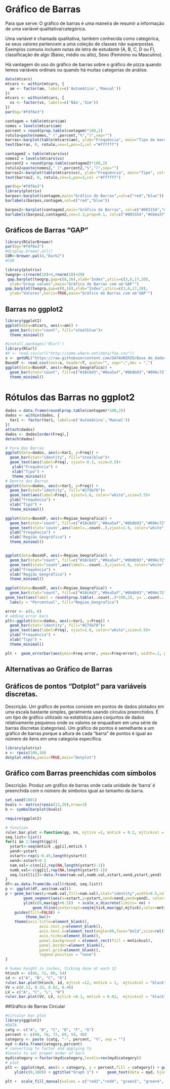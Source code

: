 # Gráfico de Barras {#barras}

Para que serve: O gráfico de barras é uma maneira de resumir a informação de uma variável qualitativa/categórica. 

Uma variável é chamada qualitativa, também conhecida como categórica, se seus valores pertencem a uma coleção de classes não superpostas. Exemplos comuns incluem notas de letra de estudante (A, B, C, D ou F), classificação de algo (Baixo, médio ou alto), Sexo (Feminino ou Masculino).

Há vantagem do uso do gráfico de barras sobre o gráfico de pizza quando temos variáveis ordinais ou quando há muitas categorias de análise.


```r
data(mtcars)
mtcars <- within(mtcars, {
  am <- factor(am, labels=c('Automático','Manual'))
})
mtcars <- within(mtcars, {
  vs <- factor(vs, labels=c('Não','Sim'))
})
par(bg="#fdf6e3") 

contagem = table(mtcars$am)
nomes = levels(mtcars$am)
porcent = round(prop.table(contagem)*100,2)
rotulo=paste(nomes," (",porcent,"%",")",sep="")
barras<-barplot(table(mtcars$am), ylab="Frequência", main="Tipo de marcha", col=c("red","blue"))
text(barras, 0, rotulo,cex=1,pos=3,col ="#ffffff")

contagem2 = table(mtcars$vs)
nomes2 = levels(mtcars$vs)
porcent2 = round(prop.table(contagem2)*100,2)
rotulo2=paste(nomes2," (",porcent2,"%",")",sep="")
barras2<-barplot(table(mtcars$vs), ylab="Frequência", main="Tipo", col=c("#003154","#dd4a37"))
text(barras2, 0, rotulo,cex=1,pos=3,col ="#ffffff")
```

```r
par(bg="#fdf6e3") 
library(plotrix)
barpos<-barplot(contagem,main="Gráfico de Barras",col=c("red","blue"))
barlabels(barpos,contagem,col=c("red","blue"))

barpos2<-barplot(contagem2,main="Gráfico de Barras", col=c("#003154","#dd4a37"))
barlabels(barpos2,contagem2,cex=1.3,prop=0.1, col=c("#003154","#dd4a37"))

```

## Gráficos de Barras "GAP"
```r
library(RColorBrewer)
par(bg="#fdf6e3") 
#display.brewer.all()
COR<-brewer.pal(4,"Dark2")
#COR

library(plotrix)
twogrp<-c(rnorm(10)+4,rnorm(10)+20)
 gap.barplot(twogrp,gap=c(8,16),xlab="Index",ytics=c(3,6,17,20),
  ylab="Group values",main="Gráfico de Barras com um'GAP'")
gap.barplot(twogrp,gap=c(8,16),xlab="Index",ytics=c(3,6,17,20),
  ylab="Valores",horiz=TRUE,main="Gráfico de Barras com um'GAP'")

```

## Barras no ggplot2

```r
library(ggplot2)
ggplot(data=mtcars, aes(x=am)) +
  geom_bar(stat="count", fill="steelblue")+
  theme_minimal()

#install.packages('RCurl')
library(RCurl)
#X <- read.csv(url("http://some.where.net/data/foo.csv"))
x <- getURL("https://raw.githubusercontent.com/DATAUNIRIO/Base_de_dados/master/Estados.csv")
BaseUF <- read.csv(text=x, header=T, quote="", sep=";",dec = ",")
ggplot(data=BaseUF, aes(x=Regiao_Geografica)) +
  geom_bar(stat="count", fill=c("#10c6d3","#0ea5af","#0b8b93","#096c72","#064144"))+
  theme_minimal()
```

# Rótulos das Barras no ggplot2

```r

dados = data.frame(round(prop.table(contagem)*100,2))
dados <- within(dados, {
  Var1 <- factor(Var1, labels=c('Automático','Manual'))
})
attach(dados)
dados <- dados[order(Freq),] 
detach(dados)

# Fora das Barras
ggplot(data=dados, aes(x=Var1, y=Freq)) +
  geom_bar(stat="identity", fill="steelblue")+
  geom_text(aes(label=Freq), vjust=-0.3, size=3.5)+
   ylab("Frequência") +
   xlab("Tipo") +
   theme_minimal()
# Dentro das Barras
ggplot(data=dados, aes(x=Var1, y=Freq)) +
  geom_bar(stat="identity", fill="#275b70")+
  geom_text(aes(label=Freq), vjust=1.6, color="white",size=3.5)+
  ylab("Frequência") +
  xlab("Tipo") +
  theme_minimal()

ggplot(data=BaseUF, aes(x=Regiao_Geografica)) +
  geom_bar(stat="count", fill=c("#10c6d3","#0ea5af","#0b8b93","#096c72","#064144"))+
  geom_text(stat='count',aes(label=..count..),vjust=1.6, color="white",size=3.5)+
  ylab("Frequência") +
  xlab("Região Geográfica") +
  theme_minimal()


ggplot(data=BaseUF, aes(x=Regiao_Geografica)) +
  geom_bar(stat="count", fill=c("#10c6d3","#0ea5af","#0b8b93","#096c72","#064144"))+
  geom_text(stat="count",aes(label=..count..),vjust=1.6, color="white",size=3.5)+
  ylab("Frequência") +
  xlab("Região Geográfica") +
  theme_minimal()

ggplot(data=BaseUF, aes(x=Regiao_Geografica)) +
  geom_bar(stat="count", fill=c("#10c6d3","#0ea5af","#0b8b93","#096c72","#064144"))+
geom_text(aes(label = round(prop.table(..count..)*100,2), y= ..count.. ), stat= "count", vjust=1.6, color="white",size=5.5) +
  labs(y = "Percentual", fill="Regiao_Geografica")

error <- c(9, 6)
# adding error bars
plt<-ggplot(data=dados, aes(x=Var1, y=Freq)) +
  geom_bar(stat="identity", fill="#275b70")+
  geom_text(aes(label=Freq), vjust=1.6, color="white",size=3.5)+
  ylab("Frequência") +
  xlab("Tipo") +
  theme_minimal()

plt +  geom_errorbar(aes(ymin=Freq-error, ymax=Freq+error), width=.1, position=position_dodge(.1))  
```




## Alternativas ao Gráfico de Barras

## Gráficos de pontos "Dotplot" para variáveis discretas.

Descrição. Um gráfico de pontos consiste em pontos de dados plotados em uma escala bastante simples, geralmente usando círculos preenchidos. É um tipo de gráfico utilizado na estatística para conjuntos de dados relativamente pequenos onde os valores se enquadram em uma série de barras discretas (categorias). Um gráfico de pontos é semelhante a um gráfico de barras porque a altura de cada "barra" de pontos é igual ao número de itens em uma categoria específica. 

```r
library(plotrix)  
x <- rpois(100,10)
dotplot.mtb(x,yaxis=TRUE,main="Dotplot")
```

## Gráfico com Barras preenchidas com símbolos

Descrição. Produz um gráfico de barras onde cada unidade de 'barra' é preenchida com o número de símbolos igual ao tamanho da barra.

```r
set.seed(1001)
bvals <- matrix(rpois(12,20),nrow=3)
b <- symbolbarplot(bvals)
```
```r
require(ggplot2)

# function 
ruler.bar.plot <-function(gg, nn, mjtick =1, mntick = 0.2, mjtickcol = "black", mntickcol = "white"){
seq.list<-list()
for(i in 1:length(gg)){
  ystart<-seq(mntick ,gg[i],mntick )
  yend<-ystart
  xstart<-rep(i-0.45,length(ystart))
  xend<-xstart+0.1
  nam.val<-c(nn[i],rep(NA,length(ystart)-1))
  numb.val<-c(gg[i],rep(NA,length(ystart)-1))
  seq.list[[i]]<-data.frame(nam.val,numb.val,xstart,xend,ystart,yend)
}
df<-as.data.frame(do.call(rbind, seq.list))
p <- ggplot(df, aes(nam.val))
p + geom_bar(aes(y=numb.val,fill=nam.val),stat="identity",width=0.5,color=mjtickcol,lwd=1.1) +
        geom_segment(aes(x=xstart,y=ystart,xend=xend,yend=yend), color=mjtickcol) +
        ylim(c(0,max(gg)+0.5))  + scale_x_discrete(limits= nn) +
            geom_hline(yintercept=seq(mjtick,max(gg),mjtick),color=mntickcol,lwd=1.1)+   geom_text(aes (y = numb.val, label = numb.val), vjust= - 1 ) +
    guides(fill=FALSE) +
         theme_bw()+
    theme(axis.title=element_blank(),
               axis.text.y=element_blank(),
               axis.text.x=element_text(angle=90,face="bold",size=rel(1.5)),
               axis.ticks=element_blank(),
               panel.background = element_rect(fill = mntickcol),
               panel.border=element_blank(),
               panel.grid=element_blank(),
               legend.position = "none")
}

# human height in inches, ticking done at each 12
htinch <- c(66, 72, 88, 54)
id <- c("A", "B", "C", "D")
ruler.bar.plot(htinch, id, mjtick =12, mntick = 1,  mjtickcol = "black", mntickcol = "white")
VV = c(0.13, 0.33, 0.82, 0.46)
LV = c("A", "C", "L", "N")
ruler.bar.plot(VV, LV, mjtick =0.1, mntick = 0.02,  mjtickcol = "black", mntickcol = "white")
```

##Gráfico de Barras Circular

```r
#circular bar plot 
library(ggplot2)
#DATA
catg <- c("A", "B", "C", "D", "F", "G")
percent <- c(88, 76, 72, 69, 59, 48)
category <- paste (catg, "-", percent, "%", sep = "")
myd <-data.frame(category,percent)
# converting to factor and applying to 
#levels to set proper order of bars 
myd$category <-factor(myd$category,levels=rev(myd$category))
# plot
plt <- ggplot(myd, aes(x = category, y = percent,fill = category)) + geom_bar(width = 0.85, stat="identity") +    coord_polar(theta = "y") +    xlab("") + ylab("") +
    ylim(c(0,100)) + ggtitle("Graph 1") +    geom_text(data = myd, hjust = 1, size = 3, aes(x = category, y = 0, label = category)) 

plt +  scale_fill_manual(values = c("red1","red4", "green1", "green4", "blue1", "blue4")) + theme_minimal() + theme(legend.position = "none",panel.grid.major = element_blank(),panel.grid.minor = element_blank(),          axis.line = element_blank(),axis.text.y = element_blank(),          axis.text.x = element_blank(), axis.ticks = element_blank())
```

```r

```
